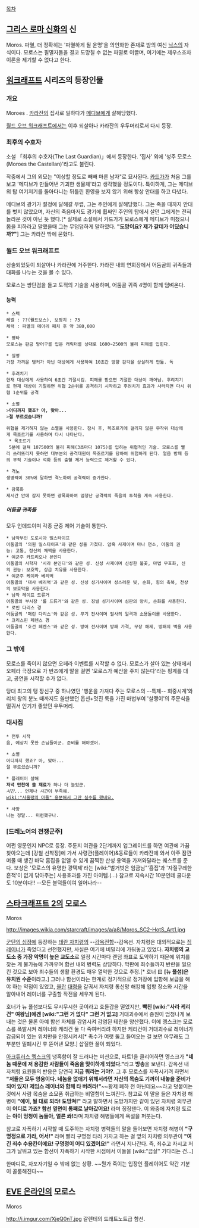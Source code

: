 [[목차]]

== [[그리스 로마 신화]]의 신 ==
Moros. 파멸, 더 정확히는 '파멸하게 될 운명'을 의인화한 존재로 밤의 여신 [[닉스]]의 자식이다. 모로스는 필멸자들을 결코 도망칠 수 없는 파멸로 이끌며, 여기에는 제우스조차 이론을 제기할 수 없다고 한다.

== [[워크래프트]] 시리즈의 등장인물 == 
=== 개요 ===
Moroes <Tower Steward>. [[카라잔]]의 집사로 일하다가 [[메디브]]에게 살해당했다.

[[월드 오브 워크래프트]]에서는 이후 되살아나 카라잔의 우두머리로서 다시 등장.

=== 최후의 수호자 ===
소설 「최후의 수호자(The Last Guardian)」에서 등장한다. '집사' 외에 '성주 모로스(Moroes the Castellan)'라고도 불린다.

작중에서 그의 외모는 "이상할 정도로 빼빼 마른 남자"로 묘사된다. [[카드가]]가 처음 그를 보고 '메디브가 만들어낸 기괴한 생물체'라고 생각했을 정도이다. 특이하게, 그는 메디브의 탑 여기저기를 돌아다니는 뒤틀린 환영을 보지 않기 위해 항상 안대를 하고 다녔다.

메디브의 광기가 절정에 달해갈 무렵, 그는 주인에게 살해당했다. 그는 죽을 때까지 안대를 벗지 않았으며, 자신의 죽음마저도 광기에 휩싸인 주인의 탑에서 살던 그에게는 전혀 놀라운 것이 아닌 듯 했다.[* 실제로 소설에서 카드가가 모로스에게 메디브가 미쳤으니 몸을 피하라고 말했을때 그는 무덤덤하게 말하였다. '''"도망이요? 제가 갈데가 어딨습니까?"'''] 그는 카라잔 밖에 묻혔다.

=== 월드 오브 워크래프트 ===
상술되었듯이 되살아나 카라잔에 거주한다. 카라잔 내의 연회장에서 어둠골의 귀족들과 대화를 나누는 것을 볼 수 있다.

모로스는 쌍단검을 들고 도적의 기술을 사용하며, 어둠골 귀족 4명이 함께 덤벼온다.

==== 능력 ====
 * 스펙
 레벨 : ??(월드보스), 보정치 : 73
 체력 : 파멸의 메아리 패치 후 약 380,000


 * 평타
 모로스는 판금 방어구를 입은 캐릭터를 상대로 1600~2500의 물리 피해를 입힌다.

 * 실명
 가장 가까운 탱커가 아닌 대상에게 사용하여 10초간 방향 감각을 상실하게 만듦. 독

 * 후려치기
 현재 대상에게 사용하여 6초간 기절시킴. 피해를 받으면 기절한 대상이 깨어남. 후려치기로 현재 대상이 기절하면 위협 2순위를 공격하기 시작하고 후려치기 효과가 사라지면 다시 위협 1순위를 공격

 * 소멸
 >'''어디까지 했죠? 아, 맞아...'''
 >'''절 부르셨습니까?'''

 위협을 제거하지 않는 소멸을 사용한다. 잠시 후, 목조르기에 걸리지 않은 무작위 대상에게 목조르기를 사용하며 다시 나타난다.
  * 목조르기
  5분에 걸쳐 107500의 물리 피해(3초마다 1075)를 입히는 위협적인 기술. 모로스를 빨리 쓰러뜨리지 못하면 대부분의 공격대원이 목조르기를 당하여 위험하게 된다. 얼음 방패 등의 무적 기술이나 석화 등의 출혈 제거 능력으로 제거할 수 있다.

 * 격노
 생명력이 30%에 달하면 격노하여 공격력이 증가한다.

 * 광폭화
 제시간 안에 잡지 못하면 광폭화하여 엄청난 공격력의 죽음의 투척을 계속 사용한다.

===== 어둠골 귀족들 =====
모두 언데드이며 각종 군중 제어 기술이 통한다.

 * 남작부인 도로시아 밀스타이프
 어둠골의 '의원 밀스타이프'와 같은 성을 가졌다. 암흑 사제이며 마나 연소, 어둠의 권능: 고통, 정신의 채찍을 사용한다.
 * 여군주 카트리오나 본인디
 어둠골의 사학자 '시라 본인디'와 같은 성. 신성 사제이며 신성한 불꽃, 마법 무효화, 신의 권능: 보호막, 상급 치유를 사용한다.
 * 여군주 케이라 베리벅
 어둠골의 '대사 베리벅'과 같은 성. 신성 성기사이며 성스러운 빛, 순화, 힘의 축복, 천상의 보호막을 사용한다.
 * 남작 레이프 드류거
 어둠골의 부시장 '롤 드류거'와 같은 성. 징벌 성기사이며 심판의 망치, 순화를 사용한다.
 * 로빈 다리스 경
 어둠골의 '패린 다리스'와 같은 성. 무기 전사이며 필사의 일격과 소용돌이를 사용한다.
 * 크리스핀 페렌스 경
 어둠골의 '호건 페렌스'와 같은 성. 방어 전사이며 방패 가격, 무장 해제, 방패의 벽을 사용한다.

=== 그 밖에 ===

모로스를 죽이지 않으면 오페라 이벤트를 시작할 수 없다. 모로스가 살아 있는 상태에서 오페라 극장으로 가 반즈에게 말을 걸면 '모로스가 예산을 주지 않는다'라는 핑계를 대고, 공연을 시작할 수가 없다.

당대 최고의 탱 장신구 중 하나였던 '행운을 가져다 주는 모로스의 --특제-- 회중시계'와 리치 왕의 분노 때까지도 쓸만했던 옵션+멋진 룩을 가진 마법부여 '살쾡이'의 주문식을 떨궈서 인기가 좋았던 우두머리.

=== 대사집 ===
 * 전투 시작
 음, 예상치 못한 손님들이군. 준비를 해야겠어.

 * 소멸
 어디까지 했죠? 아, 맞아...
 절 부르셨습니까?

 * 플레이어 살해
 '''저녁 만찬에 쓸 재료'''가 하나 더 늘었군.
 ''시간''... 언제나 ''시간''이 부족해.
 [[wiki:"사울팽의 아들" 흥분해서 그만 실수를 했네요.]]

 * 사망
 나는 정말... 미련했구나.

=== [드레노어의 전쟁군주] ===
어쩐 영문인지 NPC로 등장. 주둔지 여관을 2단계까지 업그레이드를 하면 여관에 가끔 찾아오는데 [강철 선착장]에 가서 사령관(플레이어)&동료들이 카라잔에 와서 아주 잠깐 머물 때 생긴 바닥 흠집을 없앨 수 있게 끔찍한 산성 용액을 가져와달라는 퀘스트를 준다. 보상은 '모로스의 유명한 광택제'라는 [wiki:"벌거벗은 임금님"'흠집'과 '자질구레한 흔적'이 없게 닦아주는] 사용효과를 가진 아이템.(...) 참고로 지속시간 10분인데 쿨다운도 10분이다!! --모든 블덕들이여 일어나라--

== [[스타크래프트 2]]의 모로스 ==
Moros

http://images.wikia.com/starcraft/images/a/a8/Moros_SC2-HotS_Art1.jpg

[[군단의 심장]]에 등장하는 [[테란 자치령]]의 --[[감옥전함]]--감옥선. 자치령은 대외적으로는 [[짐 레이너]]가 죽었다고 선전했지만, 사실은 여기에 비밀리에 가둬놓고 있었다. '''자치령의 교도소 중 가장 악명이 높은 교도소'''로 일정 시간마다 랜덤 좌표로 도약하기 때문에 위치를 찾는 게 불가능에 가까우며 함선 내의 병력도 상당하다. 막판에 죄수들까지 반란을 일으킨 것으로 보아 죄수들의 생활 환경도 매우 열악한 것으로 추정.[* 호너 曰 '''[뉴 폴섬]은 유치원 수준'''이라고.] 그러나 함선이라는 한계로 정기적으로 정거장에 입항해 보급을 해야 하는 약점이 있었고, [[올란]] [[대령]]을 갈궈서 자치령 통신망 해킹해 입항 장소와 시간을 알아내어 레이너를 구출할 작전을 세우게 된다.

호너가 뉴 폴섬보다도 무시무시한 곳이라고 호들갑을 떨었지만, '''빡친 [wiki:"사라 케리건" 여왕님]에겐 [wiki:"그런 거 없다" 그런 거 없고]''' 거대괴수에서 증원이 엄청나게 보내는 것은 물론 아예 함선 자체를 감염시켜 감염된 테란을 양산했다. 이에 멩스크는 모로스를 폭발시켜 레이너와 케리건 둘 다 죽여버리려 하지만 케리건이 거대괴수로 레이너가 감금되어 있는 위치만을 안정시켜서[* 촉수가 여럿 뚫고 들어오는 걸 보면 아무래도 그 부분만 밀폐시킨 후 뜯어낸 모양.] 삽질한 꼴이 되었다.

[[아크튜러스 멩스크]]의 냉혹함이 잘 드러나는 미션으로, 파트1을 클리어하면 멩스크가 '''"네놈 때문에 저 용감한 사람들이 죽음을 맞이하게 되었다."'''라고 '''방송'''을 보낸다. 감옥선 내 자치령 요원들의 반응은 당연히 '''지금 뭐라는 거야?'''. 그 후 모로스를 자폭시키려 하면서 '''"저들은 모두 영웅이다. 네놈을 없애기 위해서라면 자신의 목숨도 기꺼이 내놓을 준비가 되어 있지! 제임스 레이너와 함께 타 버려라!"'''~~황제 폐하 전 아닌데요~~라고 덧붙이는 것에서 사람 목숨을 소모품 취급하는 비열함이 느껴진다. 참고로 이 말을 들은 자치령 해병이 '''"에이, 될 대로 되라! 도망쳐!"''' 라고 말하면서 도망가지만 같이 있던 자치령 의무관이 '''어디로 가죠? 함선 옆면이 통째로 날아갔어요!''' 라며 징징댄다. 이 와중에 자치령 토르는 '''야이 멍청이 놈들아, 얼른 쏴!'''라며 자치령 해병들에게 욕설을 퍼붓는다.

참고로 자폭하기 시작할 때 도주하는 자치령 병력들의 말을 들어보면 자치령 해병이 '''"구명정으로 가라, 어서!"''' 라며 빨리 구명정 타러 가자고 하는 걸 옆의 자치령 의무관이 '''"여긴 죄수 수용칸이에요! 구명정이 어디 있겠어요!"''' 라면서 지나간다. 즉, 죄수고 자시고 저그가 날뛰고 있는 함선이 자폭하기 시작한 시점에서 이들을 [wiki:"끔살" 기다리는 건...]

한마디로, 자포자기일 수 밖에 없는 상황.
~~뭔가 죽이는 입장인 플레이어도 약간 기분이 골룸해진다~~

== [[EVE 온라인]]의 모로스 ==
Moros

http://i.imgur.com/XjeQ0nT.jpg
갈렌테의 드래트노트급 함선.
